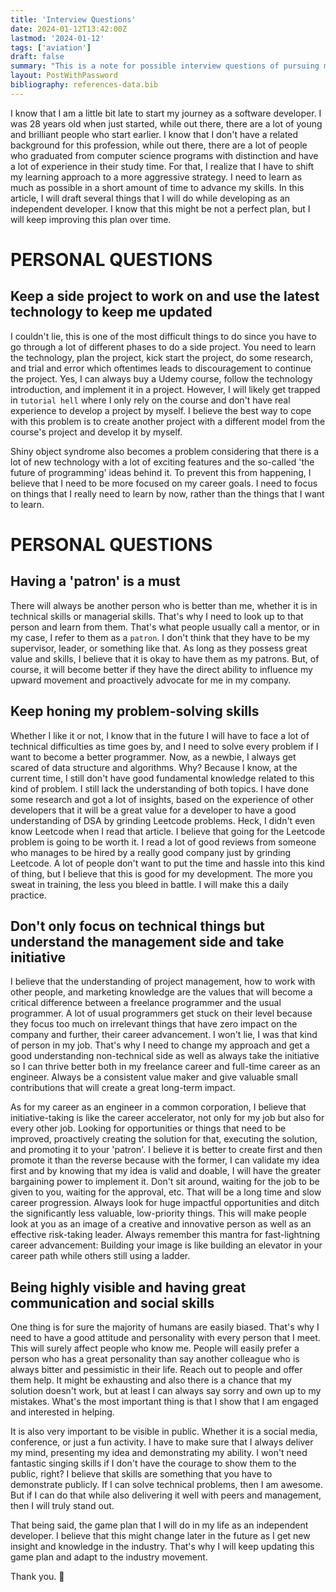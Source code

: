 ```yaml
---
title: 'Interview Questions'
date: 2024-01-12T13:42:00Z
lastmod: '2024-01-12'
tags: ['aviation']
draft: false
summary: "This is a note for possible interview questions of pursuing master's degree."
layout: PostWithPassword
bibliography: references-data.bib
---
```


I know that I am a little bit late to start my journey as a software developer. I was 28 years old when just started, while out there, there are a lot of young and brilliant people who start earlier. I know that I don't have a related background for this profession, while out there, there are a lot of people who graduated from computer science programs with distinction and have a lot of experience in their study time. For that, I realize that I have to shift my learning approach to a more aggressive strategy. I need to learn as much as possible in a short amount of time to advance my skills. In this article, I will draft several things that I will do while developing as an independent developer. I know that this might be not a perfect plan, but I will keep improving this plan over time.

# PERSONAL QUESTIONS

## Keep a side project to work on and use the latest technology to keep me updated

I couldn't lie, this is one of the most difficult things to do since you have to go through a lot of different phases to do a side project. You need to learn the technology, plan the project, kick start the project, do some research, and trial and error which oftentimes leads to discouragement to continue the project. Yes, I can always buy a Udemy course, follow the technology introduction, and implement it in a project. However, I will likely get trapped in `tutorial hell` where I only rely on the course and don't have real experience to develop a project by myself. I believe the best way to cope with this problem is to create another project with a different model from the course's project and develop it by myself.

Shiny object syndrome also becomes a problem considering that there is a lot of new technology with a lot of exciting features and the so-called 'the future of programming' ideas behind it. To prevent this from happening, I believe that I need to be more focused on my career goals. I need to focus on things that I really need to learn by now, rather than the things that I want to learn.

# PERSONAL QUESTIONS

## Having a 'patron' is a must

There will always be another person who is better than me, whether it is in technical skills or managerial skills. That's why I need to look up to that person and learn from them. That's what people usually call a mentor, or in my case, I refer to them as a `patron`. I don't think that they have to be my supervisor, leader, or something like that. As long as they possess great value and skills, I believe that it is okay to have them as my patrons. But, of course, it will become better if they have the direct ability to influence my upward movement and proactively advocate for me in my company.

## Keep honing my problem-solving skills

Whether I like it or not, I know that in the future I will have to face a lot of technical difficulties as time goes by, and I need to solve every problem if I want to become a better programmer. Now, as a newbie, I always get scared of data structure and algorithms. Why? Because I know, at the current time, I still don't have good fundamental knowledge related to this kind of problem. I still lack the understanding of both topics. I have done some research and got a lot of insights, based on the experience of other developers that it will be a great value for a developer to have a good understanding of DSA by grinding Leetcode problems. Heck, I didn't even know Leetcode when I read that article. I believe that going for the Leetcode problem is going to be worth it. I read a lot of good reviews from someone who manages to be hired by a really good company just by grinding Leetcode. A lot of people don't want to put the time and hassle into this kind of thing, but I believe that this is good for my development. The more you sweat in training, the less you bleed in battle. I will make this a daily practice.

## Don't only focus on technical things but understand the management side and take initiative

I believe that the understanding of project management, how to work with other people, and marketing knowledge are the values that will become a critical difference between a freelance programmer and the usual programmer. A lot of usual programmers get stuck on their level because they focus too much on irrelevant things that have zero impact on the company and further, their career advancement. I won't lie, I was that kind of person in my job. That's why I need to change my approach and get a good understanding non-technical side as well as always take the initiative so I can thrive better both in my freelance career and full-time career as an engineer. Always be a consistent value maker and give valuable small contributions that will create a great long-term impact.

As for my career as an engineer in a common corporation, I believe that initiative-taking is like the career accelerator, not only for my job but also for every other job. Looking for opportunities or things that need to be improved, proactively creating the solution for that, executing the solution, and promoting it to your 'patron'. I believe it is better to create first and then promote it than the reverse because with the former, I can validate my idea first and by knowing that my idea is valid and doable, I will have the greater bargaining power to implement it. Don't sit around, waiting for the job to be given to you, waiting for the approval, etc. That will be a long time and slow career progression. Always look for huge impactful opportunities and ditch the significantly less valuable, low-priority things. This will make people look at you as an image of a creative and innovative person as well as an effective risk-taking leader. Always remember this mantra for fast-lightning career advancement: Building your image is like building an elevator in your career path while others still using a ladder.

## Being highly visible and having great communication and social skills

One thing is for sure the majority of humans are easily biased. That's why I need to have a good attitude and personality with every person that I meet. This will surely affect people who know me. People will easily prefer a person who has a great personality than say another colleague who is always bitter and pessimistic in their life. Reach out to people and offer them help. It might be exhausting and also there is a chance that my solution doesn't work, but at least I can always say sorry and own up to my mistakes. What's the most important thing is that I show that I am engaged and interested in helping.

It is also very important to be visible in public. Whether it is a social media, conference, or just a fun activity. I have to make sure that I always deliver my mind, presenting my idea and demonstrating my ability. I won't need fantastic singing skills if I don't have the courage to show them to the public, right? I believe that skills are something that you have to demonstrate publicly. If I can solve technical problems, then I am awesome. But if I can do that while also delivering it well with peers and management, then I will truly stand out.

That being said, the game plan that I will do in my life as an independent developer. I believe that this might change later in the future as I get new insight and knowledge in the industry. That's why I will keep updating this game plan and adapt to the industry movement.

Thank you. 🙏
